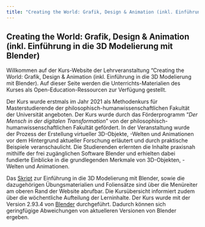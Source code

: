 ```yaml
---
title: "Creating the World: Grafik, Design & Animation (inkl. Einführung in die 3D Modelierung mit Blender)"
---
```


## Creating the World: Grafik, Design & Animation (inkl. Einführung in die 3D Modelierung mit Blender)

Willkommen auf der Kurs-Website der Lehrveranstaltung "Creating the World: Grafik, Design & Animation (inkl. Einführung in die 3D Modelierung mit Blender). Auf dieser Seite werden die Unterrichts-Materialien des Kurses als Open-Education-Ressourcen zur Verfügung gestellt.

Der Kurs wurde erstmals im Jahr 2021 als Methodenkurs für Masterstudierende der philosophisch-humanwissenschaftlichen Fakultät der Universität angeboten. Der Kurs wurde durch das Förderprogramm "*Der Mensch in der digitalen Transformation*" von der philosophisch-humanwissenschaftlichen Fakultät gefördert. In der Veranstaltung wurde der Prozess der Erstellung virtueller 3D-Objekte, -Welten und Animationen vor dem Hintergrund aktueller Forschung erläutert und durch praktische Beispiele veranschaulicht. Die Studierenden erlernten die Inhalte praxisnah mithilfe der frei zugänglichen Software Blender und erhielten dabei fundierte Einblicke in die grundlegenden Merkmale von 3D-Objekten, -Welten und Animationen.

Das [Skript](creating_the_world_script.pdf) zur Einführung in die 3D Modelierung mit Blender, sowie die dazugehörigen Übungsmaterialien und Foliensätze sind über die Menüreiter am oberen Rand der Website abrufbar. Die Kursübersicht informiert zudem über die wöchentliche Aufteilung der Lerninhalte. Der Kurs wurde mit der Version 2.93.4 von [Blender](https://www.blender.org) durchgeführt. Dadurch können sich geringfügige Abweichungen von aktuelleren Versionen von Blender ergeben.
